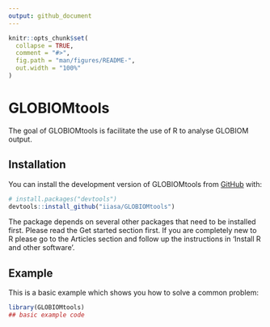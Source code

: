 ```yaml
---
output: github_document
---
```


<!-- README.md is generated from README.Rmd. Please edit that file -->

```r
knitr::opts_chunk$set(
  collapse = TRUE,
  comment = "#>",
  fig.path = "man/figures/README-",
  out.width = "100%"
)
```
# GLOBIOMtools

<!-- badges: start -->
<!-- badges: end -->

The goal of GLOBIOMtools is facilitate the use of R to analyse GLOBIOM output. 

## Installation

You can install the development version of GLOBIOMtools from [GitHub](https://github.com/) with:

``` r
# install.packages("devtools")
devtools::install_github("iiasa/GLOBIOMtools")
```

The package depends on several other packages that need to be installed first. Please read the Get started section first. If you are completely new to R please go to the Articles section and follow up the instructions in 'Install R and other software'.

## Example

This is a basic example which shows you how to solve a common problem:

```r
library(GLOBIOMtools)
## basic example code
```
